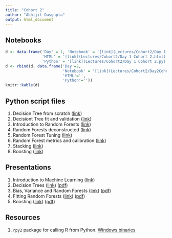 ```yaml
---
title: "Cohort 2"
author: "Abhijit Dasgupta"
output: html_document
---
```


## Notebooks

```r
d <- data.frame('Day' = 1, 'Notebook' = '[link](Lectures/Cohort2/Day 1 Cohort 2.ipynb)',
                'HTML' = '[link](Lectures/Cohort2/Day 1 Cohort 2.html)',
                'Python' = '[link](Lectures/Cohort2/Day 1 Cohort 2.py)')
d <- rbind(d, data.frame('Day'=2,
                         'Notebook' = '[link](Lectures/Cohort2/Day2Cohort2.ipynb)',
                         'HTML'='',
                         'Python'=''))
knitr::kable(d)
```

## Python script files

1. Decision Tree from scratch ([link](scripts/MyDT.py))
2. Decisiont Tree fit and validation ([link](scripts/DTImplementation.py))
3. Introduction to Random Forests ([link](scripts/RFIntro.py))
4. Random Forests deconstructed ([link](scripts/RFDeconstructed.py))
5. Random Forest Tuning ([link](scripts/RFTuning.py))
6. Random Forest metrics and calibration ([link](scripts/RFClassReg.py))
7. Stacking ([link](scripts.stacking.py))
8. Boosting ([link](scripts/boosting.py))

## Presentations

1. Introduction to Machine Learning ([link](present/Session1B.pdf))
2. Decision Trees ([link](present/DTSlides.html)) ([pdf](present/DTSlides.pdf))
3. Bias, Variance and Random Forests ([link](present/BiasVariance.html)) ([pdf](present/BiasVariance.pdf))
4. Fitting Random Forests ([link](present/RFFit.html)) ([pdf](present/RFFit.pdf))
5. Boosting ([link](present/boost.html)) ([pdf](present/boost.pdf))

## Resources

1. `rpy2` package for calling R from Python. [Windows binaries](http://www.lfd.uci.edu/~gohlke/pythonlibs/#rpy2)

